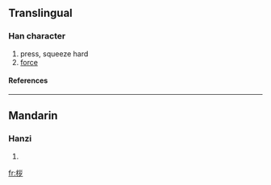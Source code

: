 ==Translingual==
===Han character===
{{Han char|rn=75|rad=木|as=06|sn=10|four=|canj=木女女弓 (DVVN)}}
# press, squeeze hard
# [[force]]
====References====
{{Han ref|kx=0526.211|dkj=14791|hdz=21209.040|uh=685A|ud=26714}}

----
==Mandarin==
===Hanzi===
{{cmn-hanzi|pin=[[ráo]] ([[rao2]]), [[zǎn]] ([[zan3]])|wg=jao<sup>2</sup>, tsan<sup>3</sup>}}
# {{defn|Mandarin}}

[[fr:桚]]